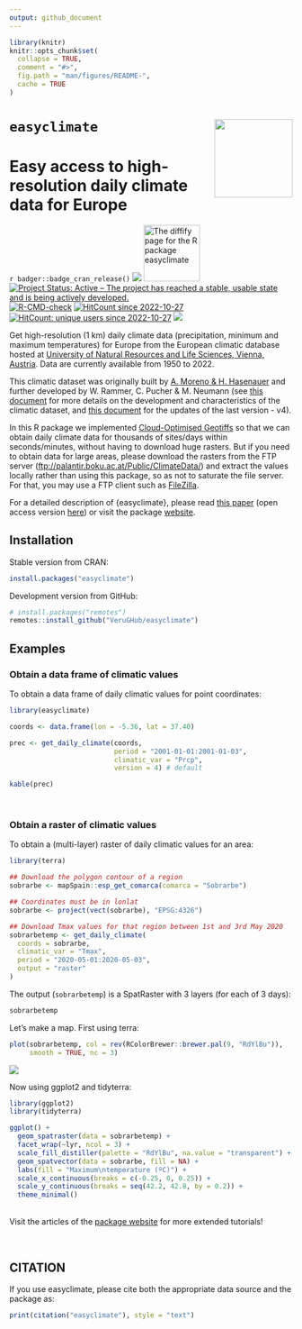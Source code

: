 ```yaml
---
output: github_document
---
```


<!-- README.md is generated from README.Rmd. Please edit that file -->

```r
library(knitr)
knitr::opts_chunk$set(
  collapse = TRUE,
  comment = "#>",
  fig.path = "man/figures/README-",
  cache = TRUE
)

```


# `easyclimate` <a href='https://verughub.github.io/easyclimate/'><img src="man/figures/easyclimate_logo_small.png" align="right" height="139"/></a>

# Easy access to high-resolution daily climate data for Europe

<!-- badges: start -->

`r badger::badge_cran_release()`
![](https://img.shields.io/github/r-package/v/VeruGHub/easyclimate)
<a href="https://diffify.com/R/easyclimate" target="_blank"><img src="https://diffify.com/diffify-badge.svg" alt="The diffify page for the R package easyclimate" style="width: 100px; max-width: 100%;"></a>
[![Project Status: Active -- The project has reached a stable, usable state and is being actively developed.](https://www.repostatus.org/badges/latest/active.svg)](https://www.repostatus.org/#active) [![R-CMD-check](https://github.com/VeruGHub/easyclimate/actions/workflows/R-CMD-check.yaml/badge.svg)](https://github.com/VeruGHub/easyclimate/actions/workflows/R-CMD-check.yaml)
[![HitCount since 2022-10-27](https://hits.dwyl.com/VeruGHub/easyclimate.svg?style=flat-square)](https://hits.dwyl.com/VeruGHub/easyclimate)
[![HitCount: unique users since 2022-10-27](https://hits.dwyl.com/VeruGHub/easyclimate.svg?style=flat-square&show=unique)](https://hits.dwyl.com/VeruGHub/easyclimate)
[![](https://cranlogs.r-pkg.org/badges/grand-total/easyclimate)](https://cran.r-project.org/package=easyclimate)

<!-- badges: end -->

Get high-resolution (1 km) daily climate data (precipitation, minimum and maximum temperatures) for Europe from the European climatic database hosted at [University of Natural Resources and Life Sciences, Vienna, Austria](https://boku.ac.at/en/wabo/waldbau/wir-ueber-uns/daten). Data are currently available from 1950 to 2022.

This climatic dataset was originally built by [A. Moreno & H. Hasenauer](https://doi.org/10.1002/joc.4436) and further developed by W. Rammer, C. Pucher & M. Neumann (see [this document](https://github.com/VeruGHub/easyclimate/blob/master/inst/Description_Evaluation_Validation_Downscaled_Climate_Data_v2.pdf) for more details on the development and characteristics of the climatic dataset, and [this document](https://doi.org/10.6084/m9.figshare.22962671.v1) for the updates of the last version - v4).

In this R package we implemented [Cloud-Optimised Geotiffs](http://cogeo.org/) so that we can obtain daily climate data for thousands of sites/days within seconds/minutes, without having to download huge rasters. But if you need to obtain data for large areas, please download the rasters from the FTP server (<ftp://palantir.boku.ac.at/Public/ClimateData/>) and extract the values locally rather than using this package, so as not to saturate the file server. For that, you may use a FTP client such as [FileZilla](https://filezilla-project.org/).

For a detailed description of {easyclimate}, please read [this paper](https://doi.org/10.1016/j.envsoft.2023.105627) (open access version [here](https://doi.org/10.32942/osf.io/mc8uj)) or visit the package [website](https://verughub.github.io/easyclimate/).

## Installation

Stable version from CRAN:

``` r
install.packages("easyclimate")
```

Development version from GitHub:
``` r
# install.packages("remotes")
remotes::install_github("VeruGHub/easyclimate")
```

## Examples

### Obtain a data frame of climatic values

To obtain a data frame of daily climatic values for point coordinates:

```r
library(easyclimate)

coords <- data.frame(lon = -5.36, lat = 37.40)

prec <- get_daily_climate(coords, 
                          period = "2001-01-01:2001-01-03", 
                          climatic_var = "Prcp",
                          version = 4) # default
```

```r
kable(prec)
```

<br>

### Obtain a raster of climatic values

To obtain a (multi-layer) raster of daily climatic values for an area:

```r
library(terra)

## Download the polygon contour of a region
sobrarbe <- mapSpain::esp_get_comarca(comarca = "Sobrarbe")

## Coordinates must be in lonlat 
sobrarbe <- project(vect(sobrarbe), "EPSG:4326")

## Download Tmax values for that region between 1st and 3rd May 2020
sobrarbetemp <- get_daily_climate(
  coords = sobrarbe,
  climatic_var = "Tmax",
  period = "2020-05-01:2020-05-03",
  output = "raster"
)
```

The output (`sobrarbetemp`) is a SpatRaster with 3 layers (for each of 3 days):

```r
sobrarbetemp
```

Let's make a map. First using terra:

```r
plot(sobrarbetemp, col = rev(RColorBrewer::brewer.pal(9, "RdYlBu")), 
     smooth = TRUE, nc = 3)
```

![](man/figures/README-map_terra.png)

Now using ggplot2 and tidyterra:

```r
library(ggplot2)
library(tidyterra)

ggplot() +
  geom_spatraster(data = sobrarbetemp) +
  facet_wrap(~lyr, ncol = 3) +
  scale_fill_distiller(palette = "RdYlBu", na.value = "transparent") +
  geom_spatvector(data = sobrarbe, fill = NA) +
  labs(fill = "Maximum\ntemperature (ºC)") +
  scale_x_continuous(breaks = c(-0.25, 0, 0.25)) +
  scale_y_continuous(breaks = seq(42.2, 42.8, by = 0.2)) +
  theme_minimal()
```

<br> Visit the articles of the [package website](https://verughub.github.io/easyclimate/) for more extended tutorials!

<br>

## CITATION

If you use easyclimate, please cite both the appropriate data source and the package as:

```r
print(citation("easyclimate"), style = "text")
```
